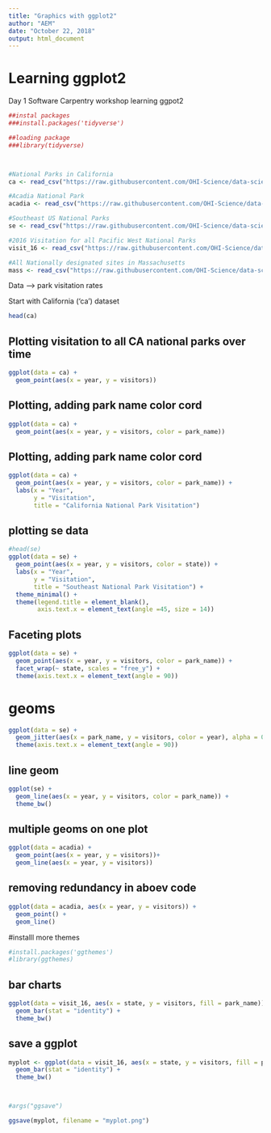 ```yaml
---
title: "Graphics with ggplot2"
author: "AEM"
date: "October 22, 2018"
output: html_document
---
```


# Learning ggplot2

Day 1 Software Carpentry workshop learning ggpot2
```r

##instal packages
###install.packages('tidyverse')

##loading package 
###library(tidyverse)



#National Parks in California
ca <- read_csv("https://raw.githubusercontent.com/OHI-Science/data-science-training/master/data/ca.csv") 

#Acadia National Park
acadia <- read_csv("https://raw.githubusercontent.com/OHI-Science/data-science-training/master/data/acadia.csv")

#Southeast US National Parks
se <- read_csv("https://raw.githubusercontent.com/OHI-Science/data-science-training/master/data/se.csv")

#2016 Visitation for all Pacific West National Parks
visit_16 <- read_csv("https://raw.githubusercontent.com/OHI-Science/data-science-training/master/data/visit_16.csv")

#All Nationally designated sites in Massachusetts
mass <- read_csv("https://raw.githubusercontent.com/OHI-Science/data-science-training/master/data/mass.csv")

```

Data --> park visitation rates

Start with California ('ca') dataset
```r
head(ca)
```

## Plotting visitation to all CA national parks over time
```r
ggplot(data = ca) +
  geom_point(aes(x = year, y = visitors))
```

## Plotting, adding park name color cord
```r
ggplot(data = ca) +
  geom_point(aes(x = year, y = visitors, color = park_name))
```

## Plotting, adding park name color cord
```r
ggplot(data = ca) +
  geom_point(aes(x = year, y = visitors, color = park_name)) +
  labs(x = "Year",
       y = "Visitation",
       title = "California National Park Visitation")

```


## plotting se data 

```r
#head(se)
ggplot(data = se) +
  geom_point(aes(x = year, y = visitors, color = state)) +
  labs(x = "Year", 
       y = "Visitation",
       title = "Southeast National Park Visitation") +
  theme_minimal() +
  theme(legend.title = element_blank(),
        axis.text.x = element_text(angle =45, size = 14))
```

## Faceting plots
```r
ggplot(data = se) +
  geom_point(aes(x = year, y = visitors, color = park_name)) +
  facet_wrap(~ state, scales = "free_y") +
  theme(axis.text.x = element_text(angle = 90))
```

# geoms
```r
ggplot(data = se) +
  geom_jitter(aes(x = park_name, y = visitors, color = year), alpha = 0.4, width = 0.4) +
  theme(axis.text.x = element_text(angle = 90))
```


## line geom
```r
ggplot(se) +
  geom_line(aes(x = year, y = visitors, color = park_name)) +
  theme_bw()
```


## multiple geoms on one plot
```r
ggplot(data = acadia) +
  geom_point(aes(x = year, y = visitors))+
  geom_line(aes(x = year, y = visitors))
```
## removing redundancy in aboev code
```r
ggplot(data = acadia, aes(x = year, y = visitors)) +
  geom_point() +
  geom_line()
```


#installl more themes
```r
#install.packages('ggthemes')
#library(ggthemes)
```

## bar charts
```r
ggplot(data = visit_16, aes(x = state, y = visitors, fill = park_name)) +
  geom_bar(stat = "identity") +
  theme_bw()
```

## save a ggplot
```r
myplot <- ggplot(data = visit_16, aes(x = state, y = visitors, fill = park_name)) +
  geom_bar(stat = "identity") +
  theme_bw()



#args("ggsave")

ggsave(myplot, filename = "myplot.png")

```

